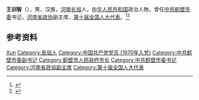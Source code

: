 '''王训智'''（{{bd|1949年|7月|}}），男，汉族，[[河南|河南]][[长垣|长垣]]人，[[中华人民共和国|中华人民共和国]]政治人物，曾任[[中共鹤壁市委|中共鹤壁市委]]书记，[[河南省政协|河南省政协]]副主席，[[第十届全国人大代表|第十届全国人大代表]]。<ref>{{Cite book|title=中华人民共和国职官志|author=何虎生, 李耀东, 向常福主编|publisher=中国社会出版社|year=2003|isbn=9787800883934|location=北京|pages=}}</ref><ref>{{Cite web|title=鹤壁市委书记王训智同志简历-搜狐新闻|url=http://news.sohu.com/20070416/n249476928.shtml|accessdate=2020-10-13|work=人民网}}</ref>

== 参考资料 ==
{{reflist}}

{{中国人物小作品}}

{{Authority control}}
{{DEFAULTSORT:Wang王}}
[[Category:王姓|Xun]]
[[Category:長垣人|Category:長垣人]]
[[Category:中国共产党党员_(1970年入党)|Category:中国共产党党员 (1970年入党)]]
[[Category:中共鹤壁市委副书记|Category:中共鹤壁市委副书记]]
[[Category:鹤壁市人民政府市长|Category:鹤壁市人民政府市长]]
[[Category:中共鹤壁市委书记|Category:中共鹤壁市委书记]]
[[Category:河南省政協副主席|Category:河南省政協副主席]]
[[Category:第十届全国人大代表|Category:第十届全国人大代表]]